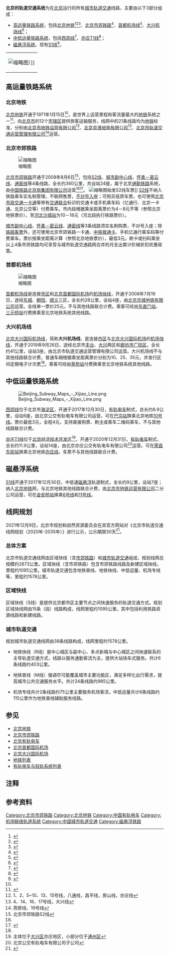 {{Infobox Public transit
|image = {{multiple image
| border                 = infobox
| total_width            = 350
| image_style            = border:1;
| perrow                 = 2/2/3
| image1                 = 01 027 and 01 054 at Bangzijing East (20210829180134).jpg
| image2                 = CRH6A-0438@BJX (20180106191940).jpg
| image3                 = L1-105 leaving Terminal 3 (20210108145502).jpg
| image4                 = JC006 at Zigezhuang (20201227133321).jpg
| image5                 = Sirio tram in Fragrant Hills.jpg
| image6                 = YZ114 at BDA Roundabout (20201202151952).jpg
| image7                 = S1 006 leaving Shichang (20171113115051).jpg
}}上起左数：[[北京地铁1号线|1号线]]列车[[北京地铁一号线、八通线贯通运营改造工程|行驶在]][[北京地铁八通线|八通线]]上、[[北京市郊铁路城市副中心线|城市副中心线]]“京通号”动车组抵达[[北京西站|北京西站]]、行驶中的[[首都机场线|首都机场线]]列车、[[大兴机场线|大兴机场线]]列车驶经[[礼贤镇|礼贤镇]]紫各庄村、[[西郊线|西郊线有轨电车]]停靠[[香山站_(北京市)|香山站]]、[[亦庄T1线|亦庄T1线有轨电车]]试车、[[北京地铁S1线|S1线]]磁悬浮列车驶出[[石厂站|石厂站]]
|locale={{CHN}}[[北京|北京]]
|lines=24<ref group="lower-alpha">地铁1、2、4、5－10、13－16号线，八通线，昌平线，房山线，亦庄线，大兴线，燕房线；市郊铁路S2线、城市副中心线、怀柔－密云线、通密线；首都机场线、大兴机场线；有轨电车西郊线、亦庄T1线；S1线</ref>
|began_operation={{Start date and age|1971|01|15}}<ref group="lower-alpha" name="b1">北京地铁1号线</ref>
|type=[[城市轨道交通|城市轨道交通]]
|operator=[[北京市地铁运营有限公司|北京市地铁运营有限公司]]、[[北京京港地铁有限公司|北京京港地铁有限公司]]、[[北京市轨道交通运营管理有限公司|北京市轨道交通运营管理有限公司]]、[[中国铁路北京局集团有限公司|中国铁路北京局集团有限公司]]、[[北京京城地铁有限公司|北京京城地铁有限公司]]、北京公交有轨电车有限公司、北京亦庄公交有轨电车有限公司
|map=[[File:_Beijing-Subway.png|居中]]<br />[[File:北京市郊铁路线路图.png|居中]]
|map_state=collapsed
}}
'''北京的轨道交通系统'''为在[[北京市|北京]]运行的所有[[城市轨道交通|城市轨道交通]]线路，主要由以下3部分组成：

* [[重型铁路系统|高运量铁路系统]]，包括[[北京地铁|北京地铁]]<ref>{{Cite web | url=https://www.bjsubway.com/ | title=北京地铁 | publisher=北京市地铁运营有限公司 | access-date=2021-02-09 | archive-date=2021-02-11 | archive-url=https://web.archive.org/web/20210211161251/https://www.bjsubway.com/ | dead-url=no }}</ref><ref>{{Cite web | url=https://www.mtr.bj.cn/ | title=京港地铁 | publisher=北京京港地铁有限公司 | access-date=2021-02-09 | archive-date=2021-02-18 | archive-url=https://web.archive.org/web/20210218220930/http://www.mtr.bj.cn/ | dead-url=no }}</ref><ref>{{Cite web | url=http://www.bjmoa.cn/indishare/sitemaster.nsf/frmsecondgywm_xm?openform&database=bjmtroa/wwgsjs.nsf&view=vwPublicedByCatforsite3_xm&path=1code | title=公司介绍 | publisher=北京市轨道交通运营管理有限公司 | access-date=2021-06-24 | archive-date=2020-07-28 | archive-url=https://web.archive.org/web/20200728183626/http://www.bjmoa.cn/indishare/sitemaster.nsf/frmsecondgywm_xm?openform&database=bjmtroa%2Fwwgsjs.nsf&view=vwPublicedByCatforsite3_xm&path=1code | dead-url=no }}</ref>、[[北京市郊铁路|北京市郊铁路]]<ref name=":0">{{Cite web|title=北京市郊铁路城市副中心线西延及通密线今开通运营|url=http://news.cctv.com/2020/06/30/ARTI7gNRiO7sl080USOz6HAo200630.shtml|accessdate=2021-02-28|last=邢斯馨|work=news.cctv.com|archive-date=2020-08-21|archive-url=https://web.archive.org/web/20200821160729/http://news.cctv.com/2020/06/30/ARTI7gNRiO7sl080USOz6HAo200630.shtml|dead-url=no}}</ref>、[[首都机场线|首都机场线]]<ref>{{Cite web | url=http://www.jcmetro.com/onepage16.html | title=运营路线 | publisher=北京京城地铁有限公司 | access-date=2021-02-09 | archive-date=2021-02-10 | archive-url=https://web.archive.org/web/20210210094957/http://www.jcmetro.com/onepage16.html | dead-url=no }}</ref>、[[大兴机场线|大兴机场线]]<ref name=":1">{{Cite web|title=大兴机场地铁——中国最快速的地铁列车|url=https://daxing-pkx-airport.com/zh-hans/transportation/subway/|accessdate=2021-02-28|work=北京大兴机场（PKX）|language=zh-hans|archive-date=2021-01-19|archive-url=https://web.archive.org/web/20210119205947/https://daxing-pkx-airport.com/zh-hans/transportation/subway/|dead-url=no}}</ref>；
* [[轻型铁路系统|中低运量铁路系统]]，包括[[西郊线|西郊线]]<ref>{{Cite web | url=http://www.bjbus.com/home/fun_structure_detail.php?uPageType=8&uCompCode=00000042 | title=有轨电车有限公司 | publisher=北京公共交通控股（集团）有限公司 | access-date=2021-02-09 | archive-date=2021-02-11 | archive-url=https://web.archive.org/web/20210211192806/http://www.bjbus.com/home/fun_structure_detail.php?uPageType=8&uCompCode=00000042 | dead-url=no }}</ref>、[[亦庄T1线|亦庄T1线]]<ref>{{Cite web|title=亦庄新城有轨电车T1线开通试运营_亦庄新闻_北京经济技术开发区|url=http://kfqgw.beijing.gov.cn/zwgk/xwzx/yzxw/202012/t20201231_2190996.html|accessdate=2021-02-28|work=kfqgw.beijing.gov.cn|archive-date=2020-12-31|archive-url=https://web.archive.org/web/20201231044613/http://kfqgw.beijing.gov.cn/zwgk/xwzx/yzxw/202012/t20201231_2190996.html|dead-url=no}}</ref>；
* [[磁悬浮列车|磁悬浮系统]]，现有[[北京地铁S1线|S1线]]<ref>{{Cite web|title=9公里16分钟 北京首条磁浮线路S1今起试运营_央广网|url=http://news.cnr.cn/dj/20171230/t20171230_524082200.shtml|accessdate=2021-02-28|work=news.cnr.cn|archive-date=2019-10-15|archive-url=https://web.archive.org/web/20191015181840/http://news.cnr.cn/dj/20171230/t20171230_524082200.shtml}}</ref>。
{|
|[[File:_Beijing-Subway.png|缩略图]]）]]
|}

== 高运量铁路系统 ==

=== 北京地铁 ===
[[北京地铁|北京地铁]]开通于1971年1月15日<ref group="lower-alpha" name="b1" />，是世界上运营里程和客流量最大的[[地铁|地铁]]系统之一<ref>{{Cite web | url=http://www.beijing.gov.cn/gongkai/shuju/tjgb/202003/t20200302_1838196.html | title=北京市2019年国民经济和社会发展统计公报 | publisher=北京市人民政府 | access-date=2021-02-09 | archive-date=2020-08-27 | archive-url=https://web.archive.org/web/20200827102523/http://www.beijing.gov.cn/gongkai/shuju/tjgb/202003/t20200302_1838196.html | dead-url=no }}</ref>，向[[北京市|北京市]]的12个[[市辖区|市辖区]]提供旅客运输服务，线网中的21条线路均为[[地铁|地铁]]标准，分别由[[北京市地铁运营有限公司|北京市地铁运营有限公司]]<ref group="lower-alpha">1、2、5~10、13、15号线，八通线，昌平线，房山线，亦庄线</ref>、[[北京京港地铁有限公司|北京京港地铁有限公司]]<ref group="lower-alpha">4、14、16、17号线，大兴线</ref>、[[北京市轨道交通运营管理有限公司|北京市轨道交通运营管理有限公司]]<ref group="lower-alpha">燕房线、19号线</ref>运营。

=== 北京市郊铁路 ===
[[File:北京市郊铁路线路图.png|缩略图]]

[[北京市郊铁路|北京市郊铁路]]开通于2008年8月6日<ref group="lower-alpha">北京市郊铁路S2线</ref>，包括[[北京市郊铁路S2线|S2线]]、[[北京市郊铁路城市副中心线|城市副中心线]]、[[北京市郊铁路怀柔－密云线|怀柔－密云线]]、[[北京市郊铁路通密线|通密线]]等4条线路，全长约360公里，共设站24座，属于北京[[通勤铁路|通勤铁路]]系统，由[[中国铁路北京局集团有限公司|中国铁路北京局集团有限公司]]运营<ref name=":0" /><ref>{{Cite web|title=出行方式多样化，北京中心城区绿色出行比例达74.1%|url=http://www.beijing.gov.cn/ywdt/gzdt/202010/t20201019_2114166.html|publisher=北京市人民政府|access-date=2021-02-09|archive-date=2021-02-11|archive-url=https://web.archive.org/web/20210211192911/http://www.beijing.gov.cn/ywdt/gzdt/202010/t20201019_2114166.html|dead-url=no}}</ref>。
[[File:S2_Ticket_2018-06-23_071206.jpg|缩略图]]始发S2线车票]]
[[北京市郊铁路S2线|S2线]]不纳入铁路乘车实名制管理，不联网售票，[[自由席|不对号入座]]；可购买纸质车票，也可使用[[北京市政交通一卡通|北京市政交通一卡通]]等带有[[交通联合|交通联合]]标识的交通卡或手机乘车码（亿通行、北京一卡通、北京公交等）付费乘车。市内段根据乘坐距离票价为4－8元不等（参照北京地铁票价），至[[河北省|河北]][[沙城站|沙城站]]为10－18元（河北段执行铁路票价）。

[[北京市郊铁路城市副中心线|城市副中心线]]、[[北京市郊铁路怀柔－密云线|怀柔－密云线]]、[[北京市郊铁路通密线|通密线]]等3条线路须实名制购票，不对号入座；除[[火车票|铁路客票]]外，还可使用北京市郊铁路一卡通、[[中铁银通卡|中铁银通卡]]、手机亿通行乘车码等付费乘车。票价按乘坐距离计算（参照北京地铁票价），最低3元。刷卡或扫码乘坐以上4条市郊铁路均可享受与城市轨道交通路网合并的月支出累计阶梯折扣优惠政策。

=== 首都机场线 ===
{{无来源章节}}
[[File:Airport_Line_Beijing_Subway_card_02.jpg|缩略图]]

[[首都机场线|首都机场线]]是连接[[北京|市区]]和[[北京首都国际机场|北京首都国际机场]]的[[机场联络轨道系统|机场快线]]，开通于2008年7月19日，途经[[东城区_(北京市)|东城]]、[[朝阳区_(北京市)|朝阳]]、[[顺义|顺义]]三区，全长约28公里，设站4座，由[[北京京城地铁有限公司|北京京城地铁有限公司]]运营。全线单一票价25元，不与其他线路联合计费。乘客可经由[[东直门站|东直门站]]、[[三元桥站|三元桥站]]付费换乘至北京地铁系统其他线路。

=== 大兴机场线 ===
[[北京大兴国际机场线|北京大兴国际机场线]]，简称'''大兴机场线'''，是连接[[北京|市区]]与[[北京大兴国际机场|北京大兴国际机场]]的[[机场联络轨道系统|机场快线]]，开通于2019年9月26日，途经北京市[[丰台|丰台]]、[[大兴区|大兴]]两区和[[廊坊市|廊坊市]][[广阳区|广阳区]]，全长约41公里，设站3座，由北京市轨道交通运营管理有限公司运营。大兴机场线不与其他线路联合计费，普通车厢根据乘坐距离票价分别为10、25、35元，并发行区间定期电子计次票<ref name=":1" />。乘客可经由[[草桥站|草桥站]]付费换乘至北京地铁系统其他线路。

== 中低运量铁路系统 ==

[[File:Beijing_Subway_Maps_-_Xijiao_Line.png|thumb]]

[[西郊线|西郊线]]位于北京市[[海淀区|海淀区]]，开通于2017年12月30日，[[有轨电车|有轨电车]]制式，总长约8.9公里，设站6座，由北京公交有轨电车有限公司运营。可在[[巴沟站|巴沟站]]换乘北京地铁[[北京地铁10号线|10号线]]。票价最低3元，全程4元，支持直接购票、刷[[北京市政交通一卡通|卡]]或乘车二维码乘车，不与其他线路联合计费。

[[亦庄T1线|亦庄T1线]]位于[[北京经济技术开发区|北京经济技术开发区]]<ref group="lower-alpha">主体位于[[大兴区|大兴区]]亦庄地区，小部分位于[[通州区_(北京市)|通州区]]</ref>，开通于2020年12月31日，[[有轨电车|有轨电车]]制式，总长约11.9公里，设站14座，由北京亦庄公交有轨电车有限公司<ref group="lower-alpha">北京公交有轨电车有限公司子公司</ref>运营。可在[[荣昌东街站|荣昌东街站]]换乘北京地铁[[北京地铁亦庄线|亦庄线]]。车票不与其他线路联合计费。

== 磁悬浮系统 ==
{{无来源章节}}
[[北京地铁S1线|S1线]]开通于2017年12月30日，中低速[[磁悬浮列车|磁悬浮]]轨道制式，全长约9公里，设站7座；纳入[[北京地铁|北京地铁]]网，与北京地铁其他线路联合计费，由[[北京市地铁运营有限公司|北京市地铁运营有限公司]]二分公司运营，可在[[金安桥站|金安桥站]]换乘[[北京地铁6号线|6号线]]和[[北京地铁11号线|11号线]]。

== 线网规划 ==
2021年12月9日，北京市规划和自然资源委员会在其官方网站对《北京市轨道交通线网规划（2020年-2035年）》进行公示，公示期限30天<ref>{{cite web|title=北京市轨道交通线网规划（2020年-2035年）（草案公示稿）|url=http://yewu.ghzrzyw.beijing.gov.cn/zkdncmsUploadFile/gwzykfile/ueditor/20211209/1468822716583788546.pdf|access-date=2021-12-09|archive-url=https://web.archive.org/web/20211209144130/http://yewu.ghzrzyw.beijing.gov.cn/zkdncmsUploadFile/gwzykfile/ueditor/20211209/1468822716583788546.pdf|archive-date=2021-12-09|dead-url=no}}</ref>。

=== 总体方案 ===
北京市轨道交通线网由区域快线（含[[北京市郊铁路|市郊铁路]]）和[[北京地铁|城市轨道交通]]组成，规划线网总规模约2673公里。区域快线（含市郊铁路）包含市郊铁路线路及新建区域快线，里程约1095公里。城市轨道交通包含地铁普线、地铁快线、中低运量、机场专线等，里程约1578公里。

=== 区域快线 ===
区域快线（S线）是提供北京都市区主要节点之间快速服务的轨道交通方式。规划区域快线网由15条（段）线路构成，线网里程约1095公里。其中包括利用铁路资源线路和新建线路。

=== 城市轨道交通 ===
规划城市轨道交通线网由38条线路构成，线网里程约1578公里。

* 地铁快线（R线）是中心城区与副中心、多点新城与中心城区之间快速联系的主导轨道交通方式，线路以服务通勤客流为主，提供大站快车式服务。共计6条线路约403公里。

* 地铁普线（M线）强调尽可能覆盖城市主要功能区，满足多样化出行需求，提高城市公共交通服务水平。共计24条线路约985公里。

* 机场专线共计2条线路约75公里主要服务机场客流，中低运量共计6条线路约115公里作为地铁普线辅助服务线路。

== 参见 ==
{{Portal box|城市轨道交通}}
{{Div col|colwidth=13em}}
* [[北京地铁|北京地铁]]
* [[北京市郊铁路|北京市郊铁路]]
* [[北京有轨电车|北京有轨电车]]
* [[北京首都国际机场|北京首都国际机场]]
* [[北京大兴国际机场|北京大兴国际机场]]
* [[地铁列表|地铁列表]]
* [[有轨电车与轻轨系统列表|有轨电车与轻轨系统列表]]
{{Div col end}}
== 注释 ==

{{Reflist|group="lower-alpha"|liststyle=lower-alpha|20em}}

== 参考资料 ==

{{Reflist|20em}}

{{北京轨道交通}}

[[Category:北京市郊铁路|Category:北京市郊铁路]]
[[Category:北京地铁|Category:北京地铁]]
[[Category:中国有轨电车|Category:中国有轨电车]]
[[Category:机场联络轨道系统|Category:机场联络轨道系统]]
[[Category:中国城市轨道交通|Category:中国城市轨道交通]]
[[Category:磁悬浮铁路|Category:磁悬浮铁路]]